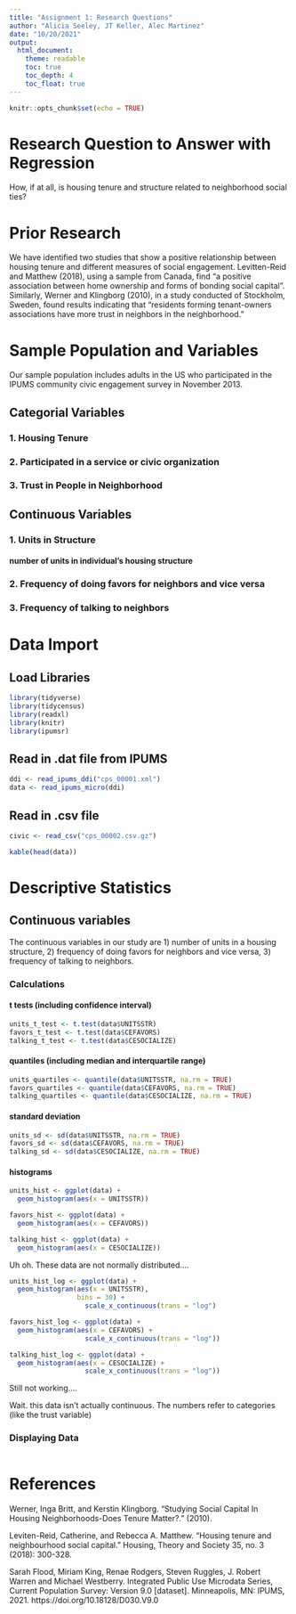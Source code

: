 ```yaml
---
title: "Assignment 1: Research Questions"
author: "Alicia Seeley, JT Keller, Alec Martinez"
date: "10/20/2021"
output: 
  html_document:
    theme: readable
    toc: true
    toc_depth: 4
    toc_float: true
---
```


```r
knitr::opts_chunk$set(echo = TRUE)
```

# Research Question to Answer with Regression

How, if at all, is housing tenure and structure related to neighborhood social ties?

# Prior Research

We have identified two studies that show a positive relationship between housing tenure and different measures of social engagement. Levitten-Reid and Matthew (2018), using a sample from Canada, find "a positive association between home ownership and forms of bonding social capital". Similarly, Werner and Klingborg (2010), in a study conducted of Stockholm, Sweden, found results indicating that "residents forming tenant-owners associations have more trust in neighbors in the neighborhood."


# Sample Population and Variables

Our sample population includes adults in the US who participated in the IPUMS community civic engagement survey in November 2013.

## Categorial Variables

### 1. Housing Tenure

### 2. Participated in a service or civic organization

### 3. Trust in People in Neighborhood

## Continuous Variables

### 1. Units in Structure

#### number of units in individual's housing structure

### 2. Frequency of doing favors for neighbors and vice versa

### 3. Frequency of talking to neighbors





# Data Import

## Load Libraries

```r
library(tidyverse)
library(tidycensus)
library(readxl)
library(knitr)
library(ipumsr)
```


## Read in .dat file from IPUMS

```r
ddi <- read_ipums_ddi("cps_00001.xml")
data <- read_ipums_micro(ddi)
```

## Read in .csv file

```r
civic <- read_csv("cps_00002.csv.gz")
```


```r
kable(head(data))
```

# Descriptive Statistics

## Continuous variables

The continuous variables in our study are 1) number of units in a housing structure, 2) frequency of doing favors for neighbors and vice versa, 3) frequency of talking to neighbors.

### Calculations

#### t tests (including confidence interval)

```r
units_t_test <- t.test(data$UNITSSTR)
favors_t_test <- t.test(data$CEFAVORS)
talking_t_test <- t.test(data$CESOCIALIZE)

```



#### quantiles (including median and interquartile range)

```r
units_quartiles <- quantile(data$UNITSSTR, na.rm = TRUE)
favors_quartiles <- quantile(data$CEFAVORS, na.rm = TRUE)
talking_quartiles <- quantile(data$CESOCIALIZE, na.rm = TRUE)

```


#### standard deviation

```r
units_sd <- sd(data$UNITSSTR, na.rm = TRUE)
favors_sd <- sd(data$CEFAVORS, na.rm = TRUE)
talking_sd <- sd(data$CESOCIALIZE, na.rm = TRUE)

```

#### histograms

```r
units_hist <- ggplot(data) +
  geom_histogram(aes(x = UNITSSTR))

favors_hist <- ggplot(data) +
  geom_histogram(aes(x = CEFAVORS))

talking_hist <- ggplot(data) +
  geom_histogram(aes(x = CESOCIALIZE))
```


Uh oh. These data are not normally distributed....

```r
units_hist_log <- ggplot(data) +
  geom_histogram(aes(x = UNITSSTR),
                 bins = 30) +
                   scale_x_continuous(trans = "log")

favors_hist_log <- ggplot(data) +
  geom_histogram(aes(x = CEFAVORS) +
                   scale_x_continuous(trans = "log"))

talking_hist_log <- ggplot(data) +
  geom_histogram(aes(x = CESOCIALIZE) +
                   scale_x_continuous(trans = "log"))
```

Still not working....

Wait. this data isn't actually continuous. The numbers refer to categories (like the trust variable)

### Displaying Data

```r

```


# References

Werner, Inga Britt, and Kerstin Klingborg. "Studying Social Capital In Housing Neighborhoods-Does Tenure Matter?." (2010).

Leviten-Reid, Catherine, and Rebecca A. Matthew. "Housing tenure and neighbourhood social capital." Housing, Theory and Society 35, no. 3 (2018): 300-328.

Sarah Flood, Miriam King, Renae Rodgers, Steven Ruggles, J. Robert Warren and Michael Westberry. Integrated Public Use Microdata Series, Current Population Survey: Version 9.0 [dataset]. Minneapolis, MN: IPUMS, 2021. https://doi.org/10.18128/D030.V9.0
